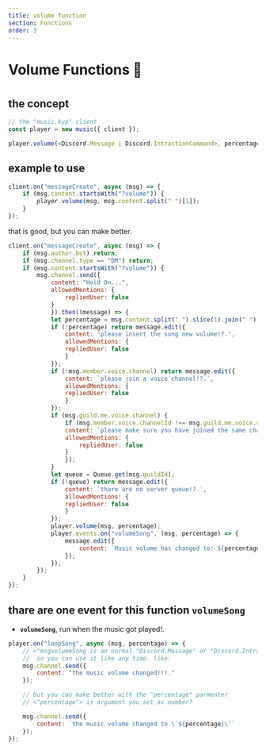 ```yaml
---
title: volume function
section: Functions
order: 3
---
```

#
#
#
# Volume Functions 🧪
#
#
#
## the concept

```js live noInline
// the "music.kyp" client
const player = new music({ client });

player.volume(<Discord.Message | Discord.IntractionCommand>, percentage <number>)

```

## example to use

```js live noInline
client.on("messageCreate", async (msg) => {
    if (msg.content.startsWith("?volume")) {
        player.volume(msg, msg.content.split(" ")[1]);
    }
});
```

that is good, but you can make better.

```js live noInline
client.on("messageCreate", async (msg) => {
    if (msg.author.bot) return;
    if (msg.channel.type == "DM") return;
    if (msg.content.startsWith("?volume")) {
        msg.channel.send({
            content: "Hold On...",
            allowedMentions: {
                repliedUser: false
            }
            }).then((message) => {
            let percentage = msg.content.split(" ").slice(1).join(" ");
            if (!percentage) return message.edit({
                content: "please insert the song new volume!?.",
                allowedMentions: {
                repliedUser: false
                }
            });
            if (!msg.member.voice.channel) return message.edit({
                content: `please join a voice channel!?.`,
                allowedMentions: {
                repliedUser: false
                }
            });
            if (msg.guild.me.voice.channel) {
                if (msg.member.voice.channelId !== msg.guild.me.voice.channelId) return message.edit({
                content: `please make sure you have joined the same channel iam in: <#${msg.guild.me.voice.channelId}>!?.`,
                allowedMentions: {
                    repliedUser: false
                }
                });
            }
            let queue = Queue.get(msg.guildId);
            if (!queue) return message.edit({
                content: `thare are no server queue!?.`,
                allowedMentions: {
                repliedUser: false
                }
            });
            player.volume(msg, percentage);
            player.events.on("volumeSong", (msg, percentage) => {
                message.edit({
                    content: `Music volume has changed to: ${percentage}%`,
                });
            });
        });
    }
});
```

## thare are one event for this function **`volumeSong`**


- **`volumeSong`**, run when the music got played!.

```js live noInline
player.on("loopSong", async (msg, percentage) => {
    // <"msgvolumeSong is an normal "Discord.Message" or "Discord.IntractionCommand",
    //  so you can use it like any time. like:
    msg.channel.send({
        content: "the music volume changed!!!."
    });

    // but you can make better with the "percentage" parmenter
    // <"percentage"> is argument you set as number?

    msg.channel.send({
        content: `the music volume changed to \`${percentage}\``
    });
});
```